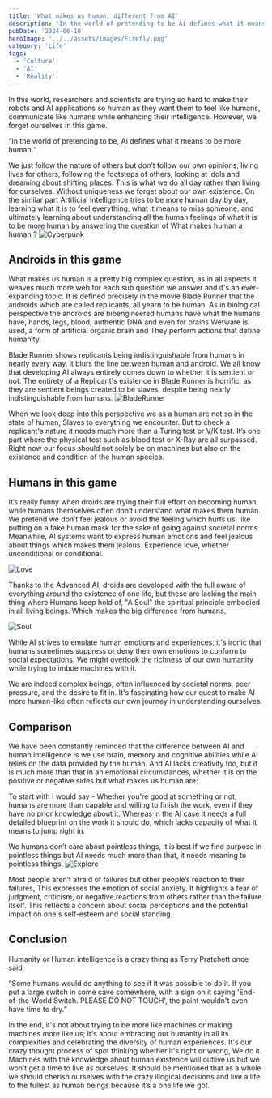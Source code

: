 ```yaml
---
title: 'What makes us human, different from AI'
description: 'In the world of pretending to be Ai defines what it means to be more humane.'
pubDate: '2024-06-10'
heroImage: '../../assets/images/Firefly.png'
category: 'Life'
tags:
  - 'Culture'
  - 'AI'
  - 'Reality'
---
```


In this world, researchers and scientists are trying so hard to make their robots and AI applications so human as they want them to feel like humans, communicate like humans while enhancing their intelligence. However, we forget ourselves in this game.

“In the world of pretending to be, Ai defines what it means to be more human.“

We just follow the nature of others but don’t follow our own opinions, living lives for others, following the footsteps of others, looking at idols and dreaming about shifting places. This is what we do all day rather than living for ourselves. Without uniqueness we forget about our own existence. On the similar part Artificial Intelligence tries to be more human day by day, learning what it is to feel everything, what it means to miss someone, and ultimately learning about understanding all the human feelings of what it is to be more human by answering the question of What makes human a human ?
![Cyberpunk](src/assets/images/1.jpg)

## Androids in this game

What makes us human is a pretty big complex question, as in all aspects it weaves much more web for each sub question we answer and it's an ever-expanding topic. It is defined precisely in the movie Blade Runner that the androids which are called replicants, all yearn to be human. As in biological perspective the androids are bioengineered humans have what the humans have, hands, legs, blood, authentic DNA and even for brains Wetware is used, a form of artificial organic brain and They perform actions that define humanity.

Blade Runner shows replicants being indistinguishable from humans in nearly every way, it blurs the line between human and android. We all know that developing AI always entirely comes down to whether it is sentient or not. The entirety of a Replicant's existence in Blade Runner is horrific, as they are sentient beings created to be slaves, despite being nearly indistinguishable from humans.
![BladeRunner](src/assets/images/blade-runner-2049-001-bodies-in-glass-beside-staircase.jpg)

When we look deep into this perspective we as a human are not so in the state of human, Slaves to everything we encounter. But to check a replicant's nature it needs much more than a Turing test or V/K test. It’s one part where the physical test such as blood test or X-Ray are all surpassed. Right now our focus should not solely be on machines but also on the existence and condition of the human species.

## Humans in this game

It’s really funny when droids are trying their full effort on becoming human, while humans themselves often don’t understand what makes them human. We pretend we don’t feel jealous or avoid the feeling which hurts us, like putting on a fake human mask for the sake of going against societal norms. Meanwhile, AI systems want to express human emotions and feel jealous about things which makes them jealous. Experience love, whether unconditional or conditional.

![Love](src/assets/images/hx5pQZF.jpg)

Thanks to the Advanced AI, droids are developed with the full aware of everything around the existence of one life, but these are lacking the main thing where Humans keep hold of, "A Soul" the spiritual principle embodied in all living beings. Which makes the big difference from humans.

![Soul](src/assets/images/Exmachina.png)

While AI strives to emulate human emotions and experiences, it's ironic that humans sometimes suppress or deny their own emotions to conform to social expectations. We might overlook the richness of our own humanity while trying to imbue machines with it.

We are indeed complex beings, often influenced by societal norms, peer pressure, and the desire to fit in. It's fascinating how our quest to make AI more human-like often reflects our own journey in understanding ourselves.

## Comparison

We have been constantly reminded that the difference between AI and human intelligence is we use brain, memory and cognitive abilities while AI relies on the data provided by the human. And AI lacks creativity too, but it is much more than that in an emotional circumstances, whether it is on the positive or negative sides but what makes us human are:

To start with I would say - Whether you're good at something or not, humans are more than capable and willing to finish the work, even if they have no prior knowledge about it. Whereas in the AI case it needs a full detailed blueprint on the work it should do, which lacks capacity of what it means to jump right in.

We humans don’t care about pointless things, it is best if we find purpose in pointless things but AI needs much more than that, it needs meaning to pointless things.
![Explore](src/assets/images/Science-Fiction-1320x743.jpg.webp)

Most people aren’t afraid of failures but other people’s reaction to their failures, This expresses the emotion of social anxiety. It highlights a fear of judgment, criticism, or negative reactions from others rather than the failure itself. This reflects a concern about social perceptions and the potential impact on one's self-esteem and social standing.

## Conclusion

Humanity or Human intelligence is a crazy thing as Terry Pratchett once said,

“Some humans would do anything to see if it was possible to do it.
If you put a large switch in some cave somewhere, with a sign on it saying
'End-of-the-World Switch. PLEASE DO NOT TOUCH',
the paint wouldn't even have time to dry.”

In the end, it's not about trying to be more like machines or making machines more like us; it's about embracing our humanity in all its complexities and celebrating the diversity of human experiences. It's our crazy thought process of spot thinking whether it's right or wrong, We do it. Machines with the knowledge about human existence will outlive us but we won’t get a time to live as ourselves. It should be mentioned that as a whole we should cherish ourselves with the crazy illogical decisions and live a life to the fullest as human beings because it’s a one life we got.

